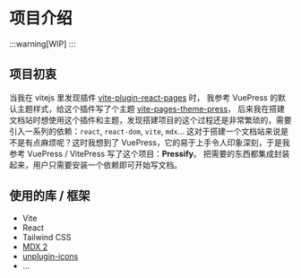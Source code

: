 # 项目介绍


:::warning[WIP]
:::

## 项目初衷

当我在 vitejs 里发现插件 [vite-plugin-react-pages](https://github.com/vitejs/vite-plugin-react-pages) 时，
我参考 VuePress 的默认主题样式，给这个插件写了个主题 [vite-pages-theme-press](https://github.com/Codpoe/vite-pages-theme-press)，
后来我在搭建文档站时想使用这个插件和主题，发现搭建项目的这个过程还是非常繁琐的，需要引入一系列的依赖：`react`, `react-dom`, `vite`, `mdx`...
这对于搭建一个文档站来说是不是有点麻烦呢？这时我想到了 VuePress，它的易于上手令人印象深刻，于是我参考 VuePress / VitePress 写了这个项目：**Pressify**。
把需要的东西都集成封装起来，用户只需要安装一个依赖即可开始写文档。

## 使用的库 / 框架

- Vite
- React
- Tailwind CSS
- [MDX 2](https://mdxjs.com/)
- [unplugin-icons](https://github.com/antfu/unplugin-icons)
- ...
